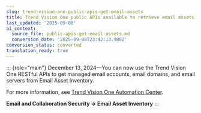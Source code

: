 ```yaml
---
slug: trend-vision-one-public-apis-get-email-assets
title: Trend Vision One public APIs available to retrieve email assets
last_updated: '2025-09-08'
ai_context:
  source_file: public-apis-get-email-assets.md
  conversion_date: '2025-09-08T23:42:13.988Z'
conversion_status: converted
translation_ready: true
---
```


::: {role="main"}
December 13, 2024—You can now use the Trend Vision One RESTful APIs to get managed email accounts, email domains, and email servers from Email Asset Inventory.

For more information, see [Trend Vision One Automation Center](https://automation.trendmicro.com/xdr/api-v3/).

**Email and Collaboration Security → Email Asset Inventory**
:::
